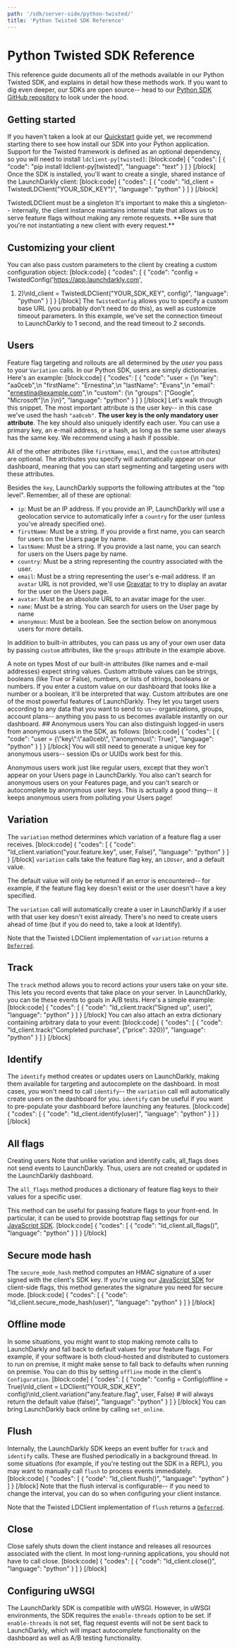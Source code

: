 ```yaml
---
path: '/sdk/server-side/python-twisted/'
title: 'Python Twisted SDK Reference'
---
```


# Python Twisted SDK Reference

This reference guide documents all of the methods available in our Python Twisted SDK, and explains in detail how these methods work. If you want to dig even deeper, our SDKs are open source-- head to our [Python SDK GitHub repository](https://github.com/launchdarkly/python-client) to look under the hood.

## Getting started

If you haven't taken a look at our [Quickstart](./getting-started) guide yet, we recommend starting there to see how install our SDK into your Python application. Support for the Twisted framework is defined as an optional dependency, so you will need to install `ldclient-py[twisted]`:
[block:code]
{
"codes": [
{
"code": "pip install ldclient-py[twisted]",
"language": "text"
}
]
}
[/block]
Once the SDK is installed, you'll want to create a single, shared instance of the LaunchDarkly client:
[block:code]
{
"codes": [
{
"code": "ld_client = TwistedLDClient(\"YOUR_SDK_KEY\")",
"language": "python"
}
]
}
[/block]

<Callout intent="alert">
  <CalloutTitle>TwistedLDClient must be a singleton</CalloutTitle>
  <CalloutDescription>
    It's important to make this a singleton-- internally, the client instance maintains internal state that allows us to
    serve feature flags without making any remote requests. **Be sure that you're not instantiating a new client with
    every request.**
  </CalloutDescription>
</Callout>

## Customizing your client

You can also pass custom parameters to the client by creating a custom configuration object:
[block:code]
{
"codes": [
{
"code": "config = TwistedConfig('https://app.launchdarkly.com',

1. 2)\nld_client = TwistedLDClient(\"YOUR_SDK_KEY\", config)",
   "language": "python"
   }
   ]
   }
   [/block]
   The `TwistedConfig` allows you to specify a custom base URL (you probably don't need to do this), as well as customize timeout parameters. In this example, we've set the connection timeout to LaunchDarkly to 1 second, and the read timeout to 2 seconds.

## Users

Feature flag targeting and rollouts are all determined by the _user_ you pass to your `Variation` calls. In our Python SDK, users are simply dictionaries. Here's an example:
[block:code]
{
"codes": [
{
"code": "user = {\n \"key\": \"aa0ceb\",\n \"firstName\": \"Ernestina\",\n \"lastName\": \"Evans\",\n \"email\": \"ernestina@example.com\",\n \"custom\": {\n \"groups\": [\"Google\", \"Microsoft\"]\n }\n}",
"language": "python"
}
]
}
[/block]
Let's walk through this snippet. The most important attribute is the user key-- in this case we've used the hash `"aa0ceb"`. **The user key is the only mandatory user attribute**. The key should also uniquely identify each user. You can use a primary key, an e-mail address, or a hash, as long as the same user always has the same key. We recommend using a hash if possible.

All of the other attributes (like `firstName`, `email`, and the `custom` attributes) are optional. The attributes you specify will automatically appear on our dashboard, meaning that you can start segmenting and targeting users with these attributes.

Besides the `key`, LaunchDarkly supports the following attributes at the "top level". Remember, all of these are optional:

- `ip`: Must be an IP address. If you provide an IP, LaunchDarkly will use a geolocation service to automatically infer a `country` for the user (unless you've already specified one).
- `firstName`: Must be a string. If you provide a first name, you can search for users on the Users page by name.
- `lastName`: Must be a string. If you provide a last name, you can search for users on the Users page by name.
- `country`: Must be a string representing the country associated with the user.
- `email`: Must be a string representing the user's e-mail address. If an `avatar` URL is not provided, we'll use [Gravatar](http://en.gravatar.com/) to try to display an avatar for the user on the Users page.
- `avatar`: Must be an absolute URL to an avatar image for the user.
- `name`: Must be a string. You can search for users on the User page by name
- `anonymous`: Must be a boolean. See the section below on anonymous users for more details.

In addition to built-in attributes, you can pass us any of your own user data by passing `custom` attributes, like the `groups` attribute in the example above.

<Callout intent="info">
  <CalloutTitle>A note on types</CalloutTitle>
  <CalloutDescription>
    Most of our built-in attributes (like names and e-mail addresses) expect string values. Custom attribute values can
    be strings, booleans (like True or False), numbers, or lists of strings, booleans or numbers. If you enter a custom
    value on our dashboard that looks like a number or a boolean, it'll be interpreted that way.
  </CalloutDescription>
</Callout>
Custom attributes are one of the most powerful features of LaunchDarkly. They let you target users according to any data that you want to send to us-- organizations, groups, account plans-- anything you pass to us becomes available instantly on our dashboard. ## Anonymous users
You can also distinguish logged-in users from anonymous users in the SDK, as follows:
[block:code]
{
"codes": [
{
"code": "user = {\"key\":\"aa0ceb\", \"anonymous\": True}",
"language": "python"
}
]
}
[/block]
You will still need to generate a unique key for anonymous users-- session IDs or UUIDs work best for this.

Anonymous users work just like regular users, except that they won't appear on your Users page in LaunchDarkly. You also can't search for anonymous users on your Features page, and you can't search or autocomplete by anonymous user keys. This is actually a good thing-- it keeps anonymous users from polluting your Users page!

## Variation

The `variation` method determines which variation of a feature flag a user receives.
[block:code]
{
"codes": [
{
"code": "ld_client.variation(\"your.feature.key\", user, False)",
"language": "python"
}
]
}
[/block]
`variation` calls take the feature flag key, an `LDUser`, and a default value.

The default value will only be returned if an error is encountered-- for example, if the feature flag key doesn't exist or the user doesn't have a key specified.

The `variation` call will automatically create a user in LaunchDarkly if a user with that user key doesn't exist already. There's no need to create users ahead of time (but if you do need to, take a look at Identify).

Note that the Twisted LDClient implementation of `variation` returns a [`Deferred`](https://twistedmatrix.com/documents/14.0.1/core/howto/defer.html).

## Track

The `track` method allows you to record actions your users take on your site. This lets you record events that take place on your server. In LaunchDarkly, you can tie these events to goals in A/B tests. Here's a simple example:
[block:code]
{
"codes": [
{
"code": "ld_client.track(\"Signed up\", user)",
"language": "python"
}
]
}
[/block]
You can also attach an extra dictionary containing arbitrary data to your event:
[block:code]
{
"codes": [
{
"code": "ld_client.track(\"Completed purchase\", {\"price\": 320})",
"language": "python"
}
]
}
[/block]

## Identify

The `identify` method creates or updates users on LaunchDarkly, making them available for targeting and autocomplete on the dashboard. In most cases, you won't need to call `identify`-- the `variation` call will automatically create users on the dashboard for you. `identify` can be useful if you want to pre-populate your dashboard before launching any features.
[block:code]
{
"codes": [
{
"code": "ld_client.identify(user)",
"language": "python"
}
]
}
[/block]

## All flags

<Callout intent="alert">
  <CalloutTitle>Creating users</CalloutTitle>
  <CalloutDescription>
    Note that unlike variation and identify calls, all_flags does not send events to LaunchDarkly. Thus, users are not
    created or updated in the LaunchDarkly dashboard.
  </CalloutDescription>
</Callout>

The `all_flags` method produces a dictionary of feature flag keys to their values for a specific user.

This method can be useful for passing feature flags to your front-end. In particular, it can be used to provide bootstrap flag settings for our [JavaScript SDK](./js-sdk-reference).
[block:code]
{
"codes": [
{
"code": "ld_client.all_flags()",
"language": "python"
}
]
}
[/block]

## Secure mode hash

The `secure_mode_hash` method computes an HMAC signature of a user signed with the client's SDK key. If you're using our [JavaScript SDK](./js-sdk-reference) for client-side flags, this method generates the signature you need for secure mode.
[block:code]
{
"codes": [
{
"code": "ld_client.secure_mode_hash(user)",
"language": "python"
}
]
}
[/block]

## Offline mode

In some situations, you might want to stop making remote calls to LaunchDarkly and fall back to default values for your feature flags. For example, if your software is both cloud-hosted and distributed to customers to run on premise, it might make sense to fall back to defaults when running on premise. You can do this by setting `offline` mode in the client's `Configuration`.
[block:code]
{
"codes": [
{
"code": "config = Config(offline = True)\nld_client = LDClient(\"YOUR_SDK_KEY\", config)\nld_client.variation(\"any.feature.flag\", user, False) # will always return the default value (false)",
"language": "python"
}
]
}
[/block]
You can bring LaunchDarkly back online by calling `set_online`.

## Flush

Internally, the LaunchDarkly SDK keeps an event buffer for `track` and `identify` calls. These are flushed periodically in a background thread. In some situations (for example, if you're testing out the SDK in a REPL), you may want to manually call `flush` to process events immediately.
[block:code]
{
"codes": [
{
"code": "ld_client.flush()",
"language": "python"
}
]
}
[/block]
Note that the flush interval is configurable-- if you need to change the interval, you can do so when configuring your client instance.

Note that the Twisted LDClient implementation of `flush` returns a [`Deferred`](https://twistedmatrix.com/documents/14.0.1/core/howto/defer.html).

## Close

Close safely shuts down the client instance and releases all resources associated with the client. In most long-running applications, you should not have to call close.
[block:code]
{
"codes": [
{
"code": "ld_client.close()",
"language": "python"
}
]
}
[/block]

## Configuring uWSGI

The LaunchDarkly SDK is compatible with uWSGI. However, in uWSGI environments, the SDK requires the `enable-threads` option to be set. If `enable-threads` is not set, flag request events will not be sent back to LaunchDarkly, which will impact autocomplete functionality on the dashboard as well as A/B testing functionality.
